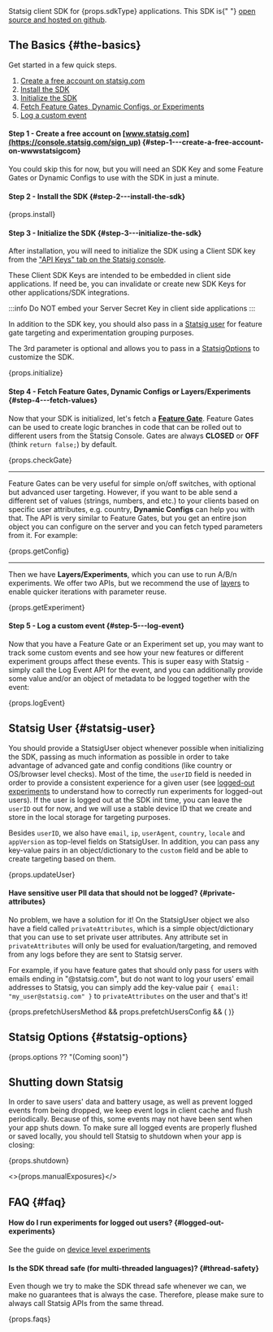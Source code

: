 
<div>
  Statsig client SDK for {props.sdkType} applications. This SDK is{" "}
  <a href={props.github}>open source and hosted on github</a>.
</div>

## The Basics {#the-basics}

Get started in a few quick steps.

1. [Create a free account on statsig.com](#step1)
2. [Install the SDK](#step2)
3. [Initialize the SDK](#step3)
4. [Fetch Feature Gates, Dynamic Configs, or Experiments](#step4)
5. [Log a custom event](#step5)

<a name="step1"></a>

#### Step 1 - Create a free account on [www.statsig.com](https://console.statsig.com/sign_up) {#step-1---create-a-free-account-on-wwwstatsigcom}

You could skip this for now, but you will need an SDK Key and some Feature Gates or Dynamic Configs to use with the SDK in just a minute.

<a name="step2"></a>

#### Step 2 - Install the SDK {#step-2---install-the-sdk}

<div>{props.install}</div>

<a name="step3"></a>

#### Step 3 - Initialize the SDK {#step-3---initialize-the-sdk}

After installation, you will need to initialize the SDK using a Client SDK key from the ["API Keys" tab on the Statsig console](https://console.statsig.com/api_keys).

These Client SDK Keys are intended to be embedded in client side applications. If need be, you can invalidate or create new SDK Keys for other applications/SDK integrations.

:::info
Do NOT embed your Server Secret Key in client side applications
:::

In addition to the SDK key, you should also pass in a [Statsig user](#statsig-user) for feature gate targeting and experimentation grouping purposes.

The 3rd parameter is optional and allows you to pass in a [StatsigOptions](#statsig-options) to customize the SDK.

<div>{props.initialize}</div>

<a name="step4"></a>

#### Step 4 - Fetch Feature Gates, Dynamic Configs or Layers/Experiments {#step-4---fetch-values}

Now that your SDK is initialized, let's fetch a [**Feature Gate**](/feature-gates). Feature Gates can be used to create logic branches in code that can be rolled out to different users from the Statsig Console. Gates are always **CLOSED** or **OFF** (think `return false;`) by default.

<div>{props.checkGate}</div>

---

Feature Gates can be very useful for simple on/off switches, with optional but advanced user targeting. However, if you want to be able send a different set of values (strings, numbers, and etc.) to your clients based on specific user attributes, e.g. country, **Dynamic Configs** can help you with that. The API is very similar to Feature Gates, but you get an entire json object you can configure on the server and you can fetch typed parameters from it. For example:

<div>{props.getConfig}</div>

---

Then we have **Layers/Experiments**, which you can use to run A/B/n experiments. We offer two APIs, but we recommend the use of [layers](/layers) to enable quicker iterations with parameter reuse.

<div>{props.getExperiment}</div>

<a name="step5"></a>

#### Step 5 - Log a custom event {#step-5---log-event}

Now that you have a Feature Gate or an Experiment set up, you may want to track some custom events and see how your new features or different experiment groups affect these events. This is super easy with Statsig - simply call the Log Event API for the event, and you can additionally provide some value and/or an object of metadata to be logged together with the event:

<div>{props.logEvent}</div>

## Statsig User {#statsig-user}

You should provide a StatsigUser object whenever possible when initializing the SDK, passing as much information as possible in order to take advantage of advanced gate and config conditions (like country or OS/browser level checks). Most of the time, the `userID` field is needed in order to provide a consistent experience for a given user (see [logged-out experiments](#logged-out-experiments) to understand how to correctly run experiments for logged-out users). If the user is logged out at the SDK init time, you can leave the `userID` out for now, and we will use a stable device ID that we create and store in the local storage for targeting purposes.

Besides `userID`, we also have `email`, `ip`, `userAgent`, `country`, `locale` and `appVersion` as top-level fields on StatsigUser. In addition, you can pass any key-value pairs in an object/dictionary to the `custom` field and be able to create targeting based on them.

<div>{props.updateUser}</div>

#### Have sensitive user PII data that should not be logged? {#private-attributes}

No problem, we have a solution for it! On the StatsigUser object we also have a field called `privateAttributes`, which is a simple object/dictionary that you can use to set private user attributes. Any attribute set in `privateAttributes` will only be used for evaluation/targeting, and removed from any logs before they are sent to Statsig server.

For example, if you have feature gates that should only pass for users with emails ending in "@statsig.com", but do not want to log your users' email addresses to Statsig, you can simply add the key-value pair `{ email: "my_user@statsig.com" }` to `privateAttributes` on the user and that's it!

<div>
  {props.prefetchUsersMethod && props.prefetchUsersConfig && (
    <PrefetchUsersTemplate
      methodCall={props.prefetchUsersMethod}
      config={props.prefetchUsersConfig}
    />
  )}
</div>

## Statsig Options {#statsig-options}

<div>{props.options ?? "(Coming soon)"}</div>

## Shutting down Statsig

In order to save users' data and battery usage, as well as prevent logged events from being dropped, we keep event logs in client cache and flush periodically. Because of this, some events may not have been sent when your app shuts down. To make sure all logged events are properly flushed or saved locally, you should tell Statsig to shutdown when your app is closing:

<div>{props.shutdown}</div>

<>{props.manualExposures}</>

## FAQ {#faq}

#### How do I run experiments for logged out users? {#logged-out-experiments}

See the guide on [device level experiments](/guides/first-device-level-experiment)

#### Is the SDK thread safe (for multi-threaded languages)? {#thread-safety}

Even though we try to make the SDK thread safe whenever we can, we make no guarantees that is always the case.
Therefore, please make sure to always call Statsig APIs from the same thread.

<div>{props.faqs}</div>
